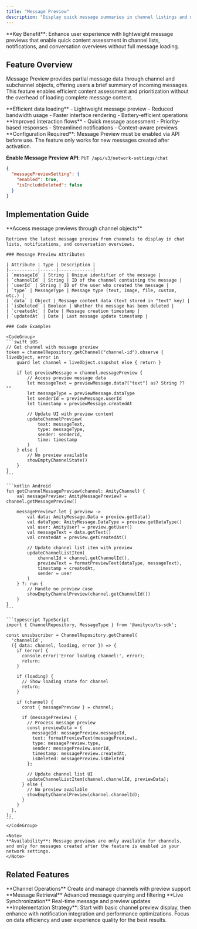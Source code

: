 ```yaml
---
title: "Message Preview"
description: "Display quick message summaries in channel listings and notifications without loading full message content, optimizing performance and user experience."
---
```


<Info>
**Key Benefit**: Enhance user experience with lightweight message previews that enable quick content assessment in channel lists, notifications, and conversation overviews without full message loading.
</Info>

## Feature Overview

Message Preview provides partial message data through channel and subchannel objects, offering users a brief summary of incoming messages. This feature enables efficient content assessment and prioritization without the overhead of loading complete message content.

<CardGroup cols={2}>
  <Card title="Performance Optimization" icon="gauge-high">
    **Efficient data loading**
    - Lightweight message preview
    - Reduced bandwidth usage
    - Faster interface rendering
    - Battery-efficient operations
  </Card>
  <Card title="Enhanced User Experience" icon="sparkles">
    **Improved interaction flows**
    - Quick message assessment
    - Priority-based responses
    - Streamlined notifications
    - Context-aware previews
  </Card>
</CardGroup>

<Warning>
**Configuration Required**: Message Preview must be enabled via API before use. The feature only works for new messages created after activation.

**Enable Message Preview API**: `PUT /api/v3/network-settings/chat`

```json
{
  "messagePreviewSetting": {
    "enabled": true,
    "isIncludeDeleted": false
  }
}
```
</Warning>

## Implementation Guide

<Tabs>
  <Tab title="Channel Message Preview">
    **Access message previews through channel objects**
    
    Retrieve the latest message preview from channels to display in chat lists, notifications, and conversation overviews.

    ### Message Preview Attributes

    | Attribute | Type | Description |
    |-----------|------|-------------|
    | `messageId` | String | Unique identifier of the message |
    | `channelId` | String | ID of the channel containing the message |
    | `userId` | String | ID of the user who created the message |
    | `type` | MessageType | Message type (text, image, file, custom, etc.) |
    | `data` | Object | Message content data (text stored in "text" key) |
    | `isDeleted` | Boolean | Whether the message has been deleted |
    | `createdAt` | Date | Message creation timestamp |
    | `updatedAt` | Date | Last message update timestamp |

    ### Code Examples

    <CodeGroup>
    ```swift iOS
    // Get channel with message preview
    token = channelRepository.getChannel("channel-id").observe { liveObject, error in
        guard let channel = liveObject.snapshot else { return }
        
        if let previewMessage = channel.messagePreview {
            // Access preview message data
            let messageText = previewMessage.data?["text"] as? String ?? ""
            let messageType = previewMessage.dataType
            let senderId = previewMessage.userId
            let timestamp = previewMessage.createdAt
            
            // Update UI with preview content
            updateChannelPreview(
                text: messageText,
                type: messageType,
                sender: senderId,
                time: timestamp
            )
        } else {
            // No preview available
            showEmptyChannelState()
        }
    }
    ```

    ```kotlin Android
    fun getChannelMessagePreview(channel: AmityChannel) {
        val messagePreview: AmityMessagePreview? = channel.getMessagePreview()
        
        messagePreview?.let { preview ->
            val data: AmityMessage.Data = preview.getData()
            val dataType: AmityMessage.DataType = preview.getDataType()
            val user: AmityUser? = preview.getUser()
            val messageText = data.getText()
            val createdAt = preview.getCreatedAt()
            
            // Update channel list item with preview
            updateChannelListItem(
                channelId = channel.getChannelId(),
                previewText = formatPreviewText(dataType, messageText),
                timestamp = createdAt,
                sender = user
            )
        } ?: run {
            // Handle no preview case
            showEmptyChannelPreview(channel.getChannelId())
        }
    }
    ```

    ```typescript TypeScript
    import { ChannelRepository, MessageType } from '@amityco/ts-sdk';

    const unsubscriber = ChannelRepository.getChannel(
      'channelId',
      ({ data: channel, loading, error }) => {
        if (error) {
          console.error('Error loading channel:', error);
          return;
        }
        
        if (loading) {
          // Show loading state for channel
          return;
        }
        
        if (channel) {
          const { messagePreview } = channel;
          
          if (messagePreview) {
            // Process message preview
            const previewData = {
              messageId: messagePreview.messageId,
              text: formatPreviewText(messagePreview),
              type: messagePreview.type,
              sender: messagePreview.userId,
              timestamp: messagePreview.createdAt,
              isDeleted: messagePreview.isDeleted
            };
            
            // Update channel list UI
            updateChannelListItem(channel.channelId, previewData);
          } else {
            // No preview available
            showEmptyChannelPreview(channel.channelId);
          }
        }
      },
    );
    ```
    </CodeGroup>

    <Note>
    **Availability**: Message previews are only available for channels, and only for messages created after the feature is enabled in your network settings.
    </Note>
  </Tab>

</Tabs>

## Related Features

<CardGroup cols={3}>
  <Card title="Channel Management" href="/social-plus-sdk/chat/conversation-management/channels/overview" icon="comments">
    **Channel Operations**
    Create and manage channels with preview support
  </Card>
  <Card title="Message Querying" href="/social-plus-sdk/chat/messaging-features/messages/query-and-filter-messages" icon="magnifying-glass">
    **Message Retrieval**
    Advanced message querying and filtering
  </Card>
  <Card title="Real-time Updates" href="/social-plus-sdk/core-concepts/realtime-communication/overview" icon="bolt">
    **Live Synchronization**
    Real-time message and preview updates
  </Card>
</CardGroup>

<Tip>
**Implementation Strategy**: Start with basic channel preview display, then enhance with notification integration and performance optimizations. Focus on data efficiency and user experience quality for the best results.
</Tip>